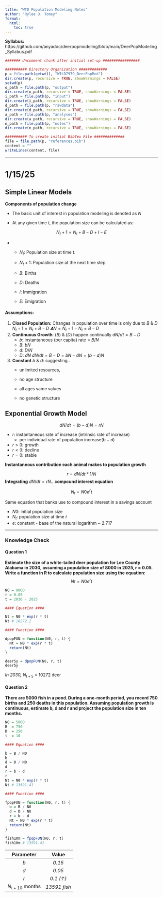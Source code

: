 ---
title: "WTD Population Modeling Notes"
author: "Rylee D. Tomey"
format: 
  html:
    toc: true
---

**Syllabus:** https://github.com/anyadoc/deerpopmodeling/blob/main/DeerPopModeling_Syllabus.pdf


```{r include=FALSE} 

####### Uncomment chunk after initial set-up #################

########## Directory Organization #############
p = file.path(getwd(), "WILD7979_DeerPopMod")
dir.create(p, recursive = TRUE, showWarnings = FALSE) 
setwd(p)
o_path = file.path(p, "output")
dir.create(o_path, recursive = TRUE, showWarnings = FALSE)
i_path = file.path(p, "input")
dir.create(i_path, recursive = TRUE, showWarnings = FALSE)
d_path = file.path(p, "rawdata")
dir.create(d_path, recursive = TRUE, showWarnings = FALSE)
a_path = file.path(p, "analyses")
dir.create(a_path, recursive = TRUE, showWarnings = FALSE) 
n_path = file.path(p, "notes")
dir.create(n_path, recursive = TRUE, showWarnings = FALSE) 

########## To create initial BibTex File ##############
file = file.path(p, "references.bib")
content = ""
writeLines(content, file)

```

------------------------------------------------------------------------

# 1/15/25

## **Simple Linear Models**

**Components of population change**

-   The basic unit of interest in population modeling is denoted as $N$

-   At any given time $t$, the population size can be calculated as:

$$
N_t+1 = N_t + B - D + I - E
$$

-   

    -   $N_t$: Population size at time $t$.

    -   $N_t+1$: Population size at the next time step

    -   $B$: Births

    -   $D$: Deaths

    -   $I$: Immigration

    -   $E$: Emigration

#### **Assumptions**:

1.  **Closed Population:** Changes in population over time is only due to $B$ & $D$ $N_t+1 = N_t + B - D$ $𝚫N = N_t+1 - N_t = B - D$
2.  **Continuous Growth**: ($B$) & ($D$) happen continually $dN/dt = B - D$
    -   $b$: instantaneous (per capita) rate = $B/N$
    -   $B$: $bN$
    -   $d$: $D/N$
    -   $D$: $dN$ $dN/dt = B - D = bN - dN = (b-d)N$
3.  **Constant** $b$ & $d$: suggesting..
    -   unlimited resources,

    -   no age structure

    -   all ages same values

    -   no genetic structure

## **Exponential Growth Model**

$$
dN/dt = (b-d)N = rN
$$

-   $r$: instantaneous rate of increase (intrinsic rate of increase)
    -   per individual rate of population increase($b - d$)
-   $r > 0$: growth
-   $r < 0$: decline
-   $r = 0$: stable

**Instantaneous contribution each animal makes to population growth**

$$
r = dN/dt * 1/N 
$$ **Integrating** $dN/dt = rN$.. **compound interest equation**

$$
N_t = N0e^rt
$$

Same equation that banks use to compound interest in a savings account

-   $N0$: initial population size
-   $N_t$: population size at time $t$
-   $e$: constant - base of the natural logarithm \~ 2.717

------------------------------------------------------------------------

### **Knowledge Check**

#### Question 1

**Estimate the size of a white-tailed deer population for Lee County Alabama in 2030, assuming a population size of 8000 in 2025, r = 0.05. Write a function in R to calculate population size using the equation:** $$Nt = N0 e^rt$$

```{r}

N0 = 8000
r = 0.05
t = 2030 - 2025

#### Equation ####

Nt = N0 * exp(r * t)  
Nt # 10272.2

#### Function ####

dpopFUN = function(N0, r, t) {
  Nt = N0 * exp(r * t)
  return(Nt)
}

deer5y = dpopFUN(N0, r, t)
deer5y

```

*In 2030,* $N_{t+5}$ = 10272 deer

#### Question 2

**There are 5000 fish in a pond. During a one-month period, you record 750 births and 250 deaths in this population. Assuming population growth is continuous, estimate b, d and r and project the population size in ten months.**

```{r}

N0 = 5000 
B  = 750  
D  = 250  
t  = 10   

#### Equation ####

b = B / N0 
b
d = D / N0 
d
r = b - d    
r
Nt = N0 * exp(r * t)
Nt # 13591.41

#### Function ####

fpopFUN = function(N0, r, t) {
  b = B / N0
  d = D / N0
  r = b - d
  Nt = N0 * exp(r * t)
  return(Nt)
}

fish10m = fpopFUN(N0, r, t)
fish10m # 13591.41

```

|     Parameter     |    Value     |
|:-----------------:|:------------:|
|        $b$        |    *0.15*    |
|        $d$        |    *0.05*    |
|        $r$        |  *0.1 (↑)*   |
| $N_{t+10}$ months | *13591 fish* |
